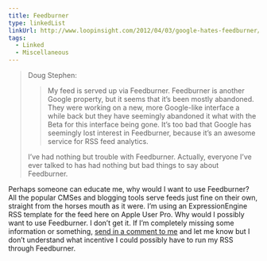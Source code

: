 ```yaml
---
title: Feedburner
type: linkedList
linkUrl: http://www.loopinsight.com/2012/04/03/google-hates-feedburner/
tags:
  - Linked
  - Miscellaneous
---
```


> Doug Stephen:
> 
> > My feed is served up via Feedburner. Feedburner is another Google property, but it seems that it’s been mostly abandoned. They were working on a new, more Google-like interface a while back but they have seemingly abandoned it what with the Beta for this interface being gone. It’s too bad that Google has seemingly lost interest in Feedburner, because it’s an awesome service for RSS feed analytics.
> 
> I’ve had nothing but trouble with Feedburner. Actually, everyone I’ve ever talked to has had nothing but bad things to say about Feedburner.

Perhaps someone can educate me, why would I want to use Feedburner? All the popular CMSes and blogging tools serve feeds just fine on their own, straight from the horses mouth as it were. I’m using an ExpressionEngine RSS template for the feed here on Apple User Pro. Why would I possibly want to use Feedburner. I don’t get it. If I’m completely missing some information or something, [send in a comment to me](mailto:feedback@appleuserpro.com) and let me know but I don’t understand what incentive I could possibly have to run my RSS through Feedburner.
